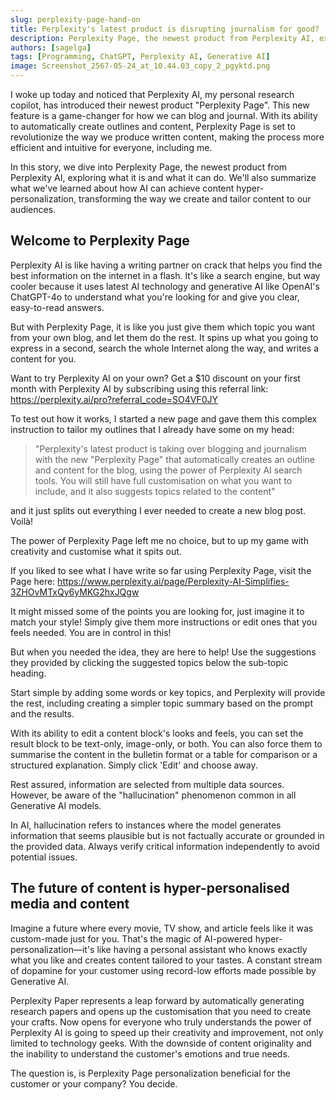 ```yaml
---
slug: perplexity-page-hand-on
title: Perplexity's latest product is disrupting journalism for good?
description: Perplexity Page, the newest product from Perplexity AI, exploring what it is and what it can do
authors: [sagelga]
tags: [Programming, ChatGPT, Perplexity AI, Generative AI]
image: Screenshot_2567-05-24_at_10.44.03_copy_2_pgyktd.png
---
```



I woke up today and noticed that Perplexity AI, my personal research copilot, has introduced their newest product "Perplexity Page". This new feature is a game-changer for how we can blog and journal. With its ability to automatically create outlines and content, Perplexity Page is set to revolutionize the way we produce written content, making the process more efficient and intuitive for everyone, including me.

In this story, we dive into Perplexity Page, the newest product from Perplexity AI, exploring what it is and what it can do. We'll also summarize what we've learned about how AI can achieve content hyper-personalization, transforming the way we create and tailor content to our audiences.

<!--truncate-->

## Welcome to Perplexity Page

Perplexity AI is like having a writing partner on crack that helps you find the best information on the internet in a flash. It's like a search engine, but way cooler because it uses latest AI technology and generative AI like OpenAI's ChatGPT-4o to understand what you're looking for and give you clear, easy-to-read answers.

But with Perplexity Page, it is like you just give them which topic you want from your own blog, and let them do the rest. It spins up what you going to express in a second, search the whole Internet along the way, and writes a content for you.

Want to try Perplexity AI on your own? Get a $10 discount on your first month with Perplexity AI by subscribing using this referral link: https://perplexity.ai/pro?referral_code=SO4VF0JY

<OptimizedImage
  src="Screenshot_2567-05-24_at_11.21.38_avcgnk.png"
  alt="Start a new Perplexity Page by selecting Library > New Page"
/>

To test out how it works, I started a new page and gave them this complex instruction to tailor my outlines that I already have some on my head:

> "Perplexity's latest product is taking over blogging and journalism with the new "Perplexity Page" that automatically creates an outline and content for the blog, using the power of Perplexity AI search tools. You will still have full customisation on what you want to include, and it also suggests topics related to the content"

and it just splits out everything I ever needed to create a new blog post. Voilà!

<OptimizedImage
  src="Screenshot_2567-05-24_at_10.44.03_jnjqhv.png"
  alt="The new Perplexity Page research paper page"
/>

The power of Perplexity Page left me no choice, but to up my game with creativity and customise what it spits out.

If you liked to see what I have write so far using Perplexity Page, visit the Page here: https://www.perplexity.ai/page/Perplexity-AI-Simplifies-3ZHOvMTxQy6yMKG2hxJQgw

It might missed some of the points you are looking for, just imagine it to match your style! Simply give them more instructions or edit ones that you feels needed. You are in control in this!

But when you needed the idea, they are here to help! Use the suggestions they provided by clicking the suggested topics below the sub-topic heading.

<OptimizedImage
  src="Screenshot_2567-05-24_at_11.13.20_hsheu7.png"
  alt="Write more by adding blog sections using prompting"
/>

Start simple by adding some words or key topics, and Perplexity will provide the
rest, including creating a simpler topic summary based on the prompt and the
results.

<OptimizedImage
  src="Screenshot_2567-05-24_at_10.47.42_xfmbjs.png"
  alt="Perplexity is generating more content for your blog or research papers"
/>

With its ability to edit a content block's looks and feels, you can set the result block to be text-only, image-only, or both. You can also force them to summarise the content in the bulletin format or a table for comparison or a structured explanation. Simply click 'Edit' and choose away.

<OptimizedImage
  src="Screenshot_2567-05-24_at_11.13.17_cbsblr.png"
  alt="Edit the result with 1-click User Interface"
/>

Rest assured, information are selected from multiple data sources. However, be
aware of the "hallucination" phenomenon common in all Generative AI models.

In AI, hallucination refers to instances where the model generates information that seems plausible but is not factually accurate or grounded in the provided data. Always verify critical information independently to avoid potential issues.

## The future of content is hyper-personalised media and content

Imagine a future where every movie, TV show, and article feels like it was custom-made just for you. That's the magic of AI-powered hyper-personalization—it's like having a personal assistant who knows exactly what you like and creates content tailored to your tastes. A constant stream of dopamine for your customer using record-low efforts made possible by Generative AI.

Perplexity Paper represents a leap forward by automatically generating research papers and opens up the customisation that you need to create your crafts. Now opens for everyone who truly understands the power of Perplexity AI is going to speed up their creativity and improvement, not only limited to technology geeks. With the downside of content originality and the inability to understand the customer's emotions and true needs.

The question is, is Perplexity Page personalization beneficial for the customer or your company? You decide.
